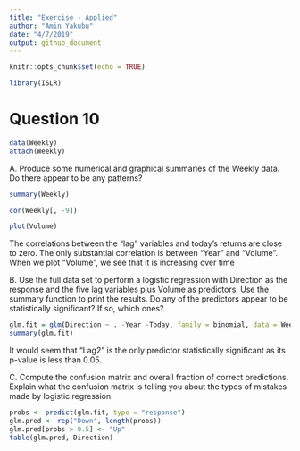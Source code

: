 ```yaml
---
title: "Exercise - Applied"
author: "Amin Yakubu"
date: "4/7/2019"
output: github_document
---
```


```r
knitr::opts_chunk$set(echo = TRUE)
```

```r
library(ISLR)
```

# Question 10 

```r
data(Weekly)
attach(Weekly)
```

A. Produce some numerical and graphical summaries of the Weekly data. Do there appear to be any patterns?

```r
summary(Weekly)
```

```r
cor(Weekly[, -9])
```

```r
plot(Volume)
```

The correlations between the “lag” variables and today’s returns are close to zero. The only substantial correlation is between “Year” and “Volume”. When we plot “Volume”, we see that it is increasing over time

B. Use the full data set to perform a logistic regression with Direction as the response and the five lag variables plus Volume as predictors. Use the summary function to print the results. Do any of the predictors appear to be statistically significant? If so, which ones?

```r
glm.fit = glm(Direction ~ . -Year -Today, family = binomial, data = Weekly)
summary(glm.fit)
```

It would seem that “Lag2” is the only predictor statistically significant as its p-value is less than 0.05.

C. Compute the confusion matrix and overall fraction of correct predictions. Explain what the confusion matrix is telling you about the types of mistakes made by logistic regression.

```r
probs <- predict(glm.fit, type = "response")
glm.pred <- rep("Down", length(probs))
glm.pred[probs > 0.5] <- "Up"
table(glm.pred, Direction)
```



























































